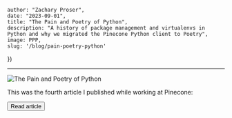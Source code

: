 


    author: "Zachary Proser", 
    date: "2023-09-01",
    title: "The Pain and Poetry of Python", 
    description: "A history of package management and virtualenvs in Python and why we migrated the Pinecone Python client to Poetry",
    image: PPP,
    slug: '/blog/pain-poetry-python'
})


--- 

<Image src={metadata.image} alt="The Pain and Poetry of Python"/>

This was the fourth article I published while working at Pinecone: 

<Button href={href} variant="green">Read article</Button>


